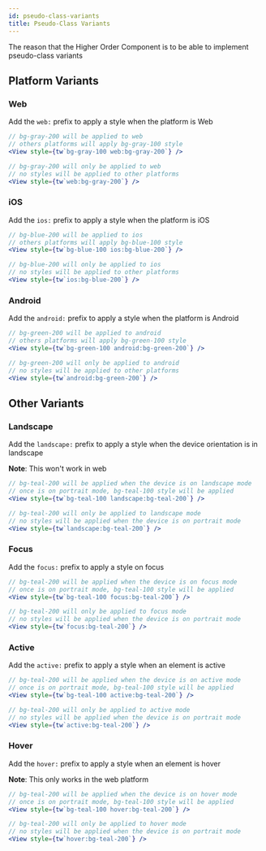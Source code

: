 ```yaml
---
id: pseudo-class-variants
title: Pseudo-Class Variants
---
```


The reason that the Higher Order Component is to be able to implement pseudo-class variants

## Platform Variants

### Web

Add the `web:` prefix to apply a style when the platform is Web

```jsx
// bg-gray-200 will be applied to web
// others platforms will apply bg-gray-100 style
<View style={tw`bg-gray-100 web:bg-gray-200`} />

// bg-gray-200 will only be applied to web
// no styles will be applied to other platforms
<View style={tw`web:bg-gray-200`} />
```

### iOS

Add the `ios:` prefix to apply a style when the platform is iOS

```jsx
// bg-blue-200 will be applied to ios
// others platforms will apply bg-blue-100 style
<View style={tw`bg-blue-100 ios:bg-blue-200`} />

// bg-blue-200 will only be applied to ios
// no styles will be applied to other platforms
<View style={tw`ios:bg-blue-200`} />
```

### Android

Add the `android:` prefix to apply a style when the platform is Android

```jsx
// bg-green-200 will be applied to android
// others platforms will apply bg-green-100 style
<View style={tw`bg-green-100 android:bg-green-200`} />

// bg-green-200 will only be applied to android
// no styles will be applied to other platforms
<View style={tw`android:bg-green-200`} />
```

## Other Variants

### Landscape

Add the `landscape:` prefix to apply a style when the device orientation is in landscape

**Note**: This won't work in web

```jsx
// bg-teal-200 will be applied when the device is on landscape mode
// once is on portrait mode, bg-teal-100 style will be applied
<View style={tw`bg-teal-100 landscape:bg-teal-200`} />

// bg-teal-200 will only be applied to landscape mode
// no styles will be applied when the device is on portrait mode
<View style={tw`landscape:bg-teal-200`} />
```

### Focus

Add the `focus:` prefix to apply a style on focus

```jsx
// bg-teal-200 will be applied when the device is on focus mode
// once is on portrait mode, bg-teal-100 style will be applied
<View style={tw`bg-teal-100 focus:bg-teal-200`} />

// bg-teal-200 will only be applied to focus mode
// no styles will be applied when the device is on portrait mode
<View style={tw`focus:bg-teal-200`} />
```

### Active

Add the `active:` prefix to apply a style when an element is active

```jsx
// bg-teal-200 will be applied when the device is on active mode
// once is on portrait mode, bg-teal-100 style will be applied
<View style={tw`bg-teal-100 active:bg-teal-200`} />

// bg-teal-200 will only be applied to active mode
// no styles will be applied when the device is on portrait mode
<View style={tw`active:bg-teal-200`} />
```

### Hover

Add the `hover:` prefix to apply a style when an element is hover

**Note**: This only works in the web platform

```jsx
// bg-teal-200 will be applied when the device is on hover mode
// once is on portrait mode, bg-teal-100 style will be applied
<View style={tw`bg-teal-100 hover:bg-teal-200`} />

// bg-teal-200 will only be applied to hover mode
// no styles will be applied when the device is on portrait mode
<View style={tw`hover:bg-teal-200`} />
```

<!-- ### Disabled

Add the `disabled:` prefix to apply a style when an element is disabled

**Note**: This only works in the web platform

```jsx
// bg-teal-200 will be applied when the device is on disabled mode
// once is on portrait mode, bg-teal-100 style will be applied
<View style={tw`bg-teal-100 disabled:bg-teal-200`} />

// bg-teal-200 will only be applied to disabled mode
// no styles will be applied when the device is on portrait mode
<View style={tw`disabled:bg-teal-200`} />
``` -->

<!-- ### Visited

Add the `visited:` prefix to apply a style when an element is visited

**Note**: This only works in the web platform

```jsx
// bg-teal-200 will be applied when the device is on visited mode
// once is on portrait mode, bg-teal-100 style will be applied
<View style={tw`bg-teal-100 visited:bg-teal-200`} />

// bg-teal-200 will only be applied to visited mode
// no styles will be applied when the device is on portrait mode
<View style={tw`visited:bg-teal-200`} />
``` -->
